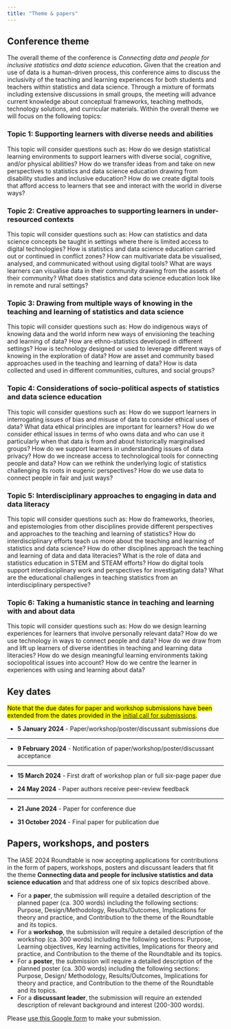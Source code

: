 ```yaml
---
title: "Theme & papers"
---
```


## Conference theme

The overall theme of the conference is *Connecting data and people for inclusive statistics and data science education***.** Given that the creation and use of data is a human-driven process, this conference aims to discuss the inclusivity of the teaching and learning experiences for both students and teachers within statistics and data science. Through a mixture of formats including extensive discussions in small groups, the meeting will advance current knowledge about conceptual frameworks, teaching methods, technology solutions, and curricular materials. Within the overall theme we will focus on the following topics:

### Topic 1: Supporting learners with diverse needs and abilities

This topic will consider questions such as: How do we design statistical learning environments to support learners with diverse social, cognitive, and/or physical abilities? How do we transfer ideas from and take on new perspectives to statistics and data science education drawing from disability studies and inclusive education? How do we create digital tools that afford access to learners that see and interact with the world in diverse ways?

### Topic 2: Creative approaches to supporting learners in under-resourced contexts

This topic will consider questions such as: How can statistics and data science concepts be taught in settings where there is limited access to digital technologies? How is statistics and data science education carried out or continued in conflict zones? How can multivariate data be visualised, analysed, and communicated without using digital tools? What are ways learners can visualise data in their community drawing from the assets of their community? What does statistics and data science education look like in remote and rural settings?

### Topic 3: Drawing from multiple ways of knowing in the teaching and learning of statistics and data science

This topic will consider questions such as: How do indigenous ways of knowing data and the world inform new ways of envisioning the teaching and learning of data? How are ethno-statistics developed in different settings? How is technology designed or used to leverage different ways of knowing in the exploration of data? How are asset and community based approaches used in the teaching and learning of data? How is data collected and used in different communities, cultures, and social groups?

### Topic 4: Considerations of socio-political aspects of statistics and data science education

This topic will consider questions such as: How do we support learners in interrogating issues of bias and misuse of data to consider ethical uses of data? What data ethical principles are important for learners? How do we consider ethical issues in terms of who owns data and who can use it particularly when that data is from and about historically marginalised groups? How do we support learners in understanding issues of data privacy? How do we increase access to technological tools for connecting people and data? How can we rethink the underlying logic of statistics challenging its roots in eugenic perspectives? How do we use data to connect people in fair and just ways?

### Topic 5: Interdisciplinary approaches to engaging in data and data literacy

This topic will consider questions such as: How do frameworks, theories, and epistemologies from other disciplines provide different perspectives and approaches to the teaching and learning of statistics? How do interdisciplinary efforts teach us more about the teaching and learning of statistics and data science? How do other disciplines approach the teaching and learning of data and data literacies? What is the role of data and statistics education in STEM and STEAM efforts? How do digital tools support interdisciplinary work and perspectives for investigating data? What are the educational challenges in teaching statistics from an interdisciplinary perspective?

### Topic 6: Taking a humanistic stance in teaching and learning with and about data

This topic will consider questions such as: How do we design learning experiences for learners that involve personally relevant data? How do we use technology in ways to connect people and data? How do we draw from and lift up learners of diverse identities in teaching and learning data literacies? How do we design meaningful learning environments taking sociopolitical issues into account? How do we centre the learner in experiences with using and learning about data?

## Key dates

<mark>Note that the due dates for paper and workshop submissions have been extended from the dates provided in the [initial call for submissions](refs/IASE_2024_roundtable_conference_call_for_submissions.pdf).</mark>

-   **5 January 2024** - Paper/workshop/poster/discussant submissions due

---

-   **9 February 2024** - Notification of paper/workshop/poster/discussant acceptance

---

-   **15 March 2024** - First draft of workshop plan or full six-page paper due

-   **24 May 2024** - Paper authors receive peer-review feedback

---

-   **21 June 2024** - Paper for conference due

-   **31 October 2024** - Final paper for publication due

## Papers, workshops, and posters

The IASE 2024 Roundtable is now accepting applications for contributions in the form of papers, workshops, posters and discussant leaders that fit the theme **Connecting data and people for inclusive statistics and data science education** and that address one of six topics described above. 

* For a **paper**, the submission will require a detailed description of the planned paper (ca. 300 words) including the following sections: Purpose, Design/Methodology, Results/Outcomes, Implications for theory and practice, and Contribution to the theme of the Roundtable and its topics.
* For a **workshop**, the submission will require a detailed description of the workshop (ca. 300 words) including the following sections: Purpose, Learning objectives, Key learning activities, Implications for theory and practice, and Contribution to the theme of the Roundtable and its topics.
* For a **poster**, the submission will require a detailed description of the planned poster (ca. 300 words) including the following sections: Purpose, Design/ Methodology, Results/Outcomes, Implications for theory and practice, and Contribution to the theme of the Roundtable and its topics.
* For a **discussant leader**, the submission will require an extended description of relevant background and interest (200-300 words). 

Please [use this Google form](https://forms.gle/Mt7uXxpkrvALT2QV7) to make your submission.
